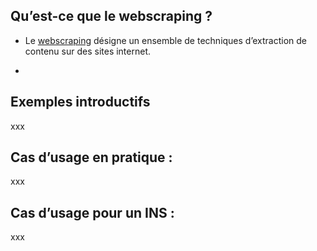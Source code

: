 ## Qu'est-ce que le webscraping ?

- Le [webscraping](https://fr.wikipedia.org/wiki/Web_scraping) désigne un ensemble de techniques d'extraction de contenu sur des sites internet.

- 

## Exemples introductifs

xxx

## Cas d'usage en pratique : 

xxx

## Cas d'usage pour un INS : 

xxx